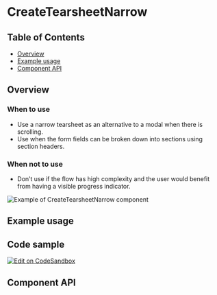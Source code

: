 
# CreateTearsheetNarrow

## Table of Contents

- [Overview](#overview)
- [Example usage](#example-usage)
- [Component API](#component-api)

## Overview

### When to use

- Use a narrow tearsheet as an alternative to a modal when there is scrolling.
- Use when the form fields can be broken down into sections using section
  headers.

### When not to use

- Don’t use if the flow has high complexity and the user would benefit from
  having a visible progress indicator.

<img src={narrowTearsheet} alt="Example of CreateTearsheetNarrow component" />

## Example usage

<!-- TODO: One example per designed use case. -->

<Canvas>
  <Story
    id={getStoryId(
      CreateTearsheetNarrow.displayName,
      'create-tearsheet-narrow'
    )}
  />
</Canvas>

## Code sample

[<img alt="Edit on CodeSandbox" src="https://codesandbox.io/static/img/play-codesandbox.svg" />](https://codesandbox.io/s/createtearsheetnarrow-3l3zj)

## Component API

<ArgsTable />
